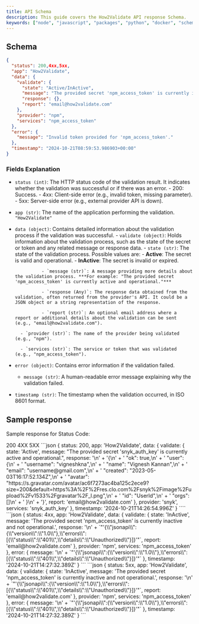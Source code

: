 ```yaml
---
title: API Schema
description: This guide covers the How2Validate API response Schema.
keywords: ["node", "javascript", "packages", "python", "docker", "schema" ]
---
```


## Schema

```json
{
  "status": 200,4xx,5xx,
  "app": "How2Validate",
  "data": {
    "validate": {
      "state": "Active/InActive",
      "message": "The provided secret 'npm_access_token' is currently inactive and not operational.",
      "response": {},
      "report": "email@how2validate.com"
    },
    "provider": "npm",
    "services": "npm_access_token"
  },
  "error": {
    "message": "Invalid token provided for 'npm_access_token'."
  },
  "timestamp": "2024-10-21T08:59:53.986903+00:00"
}
```

### Fields Explanation

- `status (int)`: The HTTP status code of the validation result. It indicates whether the validation was successful or if there was an error.
        - 200: Success.
        - 4xx: Client-side error (e.g., invalid token, missing parameter).
        - 5xx: Server-side error (e.g., external provider API is down).

- `app (str)`: The name of the application performing the validation. `"How2Validate"`

- `data (object)`: Contains detailed information about the validation process if the validation was successful.
        - `validate (object)`: Holds information about the validation process, such as the state of the secret or token and any related message or response data.
                - `state (str)`: The state of the validation process. Possible values are:
                        - **Active**: The secret is valid and operational.
                        - **InActive**: The secret is invalid or expired.

                - `message (str)`: A message providing more details about the validation process. ***For example: "The provided secret 'npm_access_token' is currently active and operational."***

                - `response (Any)`: The response data obtained from the validation, often returned from the provider's API. It could be a JSON object or a string representation of the response.

                - `report (str)`: An optional email address where a report or additional details about the validation can be sent (e.g., "email@how2validate.com").

        - `provider (str)`: The name of the provider being validated (e.g., "npm").

        - `services (str)`: The service or token that was validated (e.g., "npm_access_token").

- `error (object)`: Contains error information if the validation failed.

    - `message (str)`: A human-readable error message explaining why the validation failed.

- `timestamp (str)`: The timestamp when the validation occurred, in ISO 8601 format.


## Sample response

Sample response for Status Code:

<Tabs defaultValue="200" className="pt-5 pb-1">
  <TabsList className="">
    <TabsTrigger value="200">200</TabsTrigger>
    <TabsTrigger value="4xx">4XX</TabsTrigger>
    <TabsTrigger value="5xx">5XX</TabsTrigger>
  </TabsList>
  <TabsContent value="200">
    ```json
    {
      status: 200,
      app: 'How2Validate',
      data: {
        validate: {
          state: 'Active',
          message: "The provided secret 'snyk_auth_key' is currently active and operational.",
          response: '\n' +
            '{\n' +
            '    "ok": true,\n' +
            '    "user": {\n' +
            '        "username": "vigneshkna",\n' +
            '        "name": "Vignesh Kannan",\n' +
            '        "email": "username@gmail.com",\n' +
            '        "created": "2023-05-03T16:17:52.134Z",\n' +
            '        "avatar": "https://s.gravatar.com/avatar/ac6f7273ac4ba125c2ece9?size=200&default=https%3A%2F%2Fres.clo.com%2Fsnyk%2Fimage%2Fupload%2Fv1533%2Fgravatar%2F_l.png",\n' +
            '        "id": "UserId",\n' +
            '        "orgs": []\n' +
            '    }\n' +
            '}',
          report: 'email@how2validate.com'
        },
        provider: 'snyk',
        services: 'snyk_auth_key'
      },
      timestamp: '2024-10-21T14:26:54.996Z'
    }
    ````
  </TabsContent>
  <TabsContent value="4xx">
    ```json
    {
      status: 4xx,
      app: 'How2Validate',
      data: {
        validate: {
          state: 'InActive',
          message: 'The provided secret 'npm_access_token' is currently inactive and not operational.',
          response: '\n' +
            `"'{\\"jsonapi\\":{\\"version\\":\\"1.0\\"},\\"errors\\":[{\\"status\\":\\"401\\",\\"details\\":\\"Unauthorized\\"}]}'"`,
          report: 'email@how2validate.com'
        },
        provider: 'npm',
        services: 'npm_access_token'
      },
      error: {
        message: '\n' +
          `"'{\\"jsonapi\\":{\\"version\\":\\"1.0\\"},\\"errors\\":[{\\"status\\":\\"401\\",\\"details\\":\\"Unauthorized\\"}]}'"`
      },
      timestamp: '2024-10-21T14:27:32.389Z'
    }
    ```
  </TabsContent>
  <TabsContent value="5xx">
    ```json 
    {
      status: 5xx,
      app: 'How2Validate',
      data: {
        validate: {
          state: 'InActive',
          message: 'The provided secret 'npm_access_token' is currently inactive and not operational.',
          response: '\n' +
            `"'{\\"jsonapi\\":{\\"version\\":\\"1.0\\"},\\"errors\\":[{\\"status\\":\\"401\\",\\"details\\":\\"Unauthorized\\"}]}'"`,
          report: 'email@how2validate.com'
        },
        provider: 'npm',
        services: 'npm_access_token'
      },
      error: {
        message: '\n' +
          `"'{\\"jsonapi\\":{\\"version\\":\\"1.0\\"},\\"errors\\":[{\\"status\\":\\"401\\",\\"details\\":\\"Unauthorized\\"}]}'"`
      },
      timestamp: '2024-10-21T14:27:32.389Z'
    }
    ```
  </TabsContent>
</Tabs>
